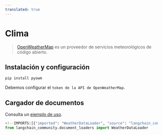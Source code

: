 ```yaml
---
translated: true
---
```


# Clima

>[OpenWeatherMap](https://openweathermap.org/) es un proveedor de servicios meteorológicos de código abierto.

## Instalación y configuración

```bash
pip install pyowm
```

Debemos configurar el `token de la API de OpenWeatherMap`.

## Cargador de documentos

Consulta un [ejemplo de uso](/docs/integrations/document_loaders/weather).

```python
<!--IMPORTS:[{"imported": "WeatherDataLoader", "source": "langchain_community.document_loaders", "docs": "https://api.python.langchain.com/en/latest/document_loaders/langchain_community.document_loaders.weather.WeatherDataLoader.html", "title": "Weather"}]-->
from langchain_community.document_loaders import WeatherDataLoader
```
